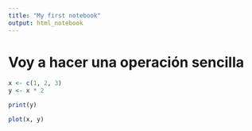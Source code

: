 ```yaml
---
title: "My first notebook"
output: html_notebook
---
```


# Voy a hacer una operación sencilla

```r
x <- c(1, 2, 3)
y <- x * 2

print(y)
```

```r
plot(x, y)
```

